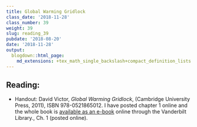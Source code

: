 ```yaml
---
title: Global Warming Gridlock
class_date: '2018-11-28'
class_number: 39
weight: 39
slug: reading_39
pubdate: '2018-08-20'
date: '2018-11-28'
output:
  blogdown::html_page:
    md_extensions: +tex_math_single_backslash+compact_definition_lists
---
```

## Reading:

* Handout: David Victor, _Global Warming Gridlock_, (Cambridge University Press, 2011), ISBN 978-0521865012. I have posted chapter 1 online and the whole book is [available as an e-book](https://catalog.library.vanderbilt.edu/discovery/fulldisplay?docid=cambookslvl10.1017/CBO9780511975714&context=PC&vid=01VAN_INST:vanui&search_scope=MyInst_and_CI&tab=Everything&lang=en) online through the Vanderbilt Library., Ch. 1 (posted online).


